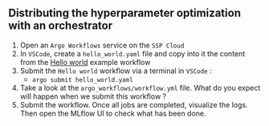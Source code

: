 :::{.callout-tip collapse="true" icon=false}
## Distributing the hyperparameter optimization with an orchestrator

:::{.incremental}
1. Open an `Argo Workflows` service on the `SSP Cloud`
2. In `VSCode`, create a `hello_world.yaml` file and copy into it the content from the [Hello world](https://raw.githubusercontent.com/argoproj/argo-workflows/master/examples/hello-world.yaml) example workflow
3. Submit the `Hello world` workflow via a terminal in `VSCode` : 
    + `argo submit hello_world.yaml`
2. Take a look at the `argo_workflows/workflow.yml` file. What do you expect will happen when we submit this workflow ?
3. Submit the workflow. Once all jobs are completed, visualize the logs. Then open the MLflow UI to check what has been done.
:::

:::
